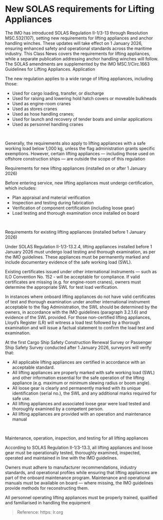 # New SOLAS requirements for Lifting Appliances

<div data-type='wrapper'>
The IMO has introduced SOLAS Regulation II-1/3-13 through Resolution MSC.532(107), setting new requirements for lifting appliances and anchor handling winches. These updates will take effect on 1 January 2026, ensuring enhanced safety and operational standards across the maritime industry. This Class News covers the requirements for lifting appliances, while a separate publication addressing anchor handling winches will follow. The SOLAS amendments are supplemented by the IMO MSC.1/Circ.1663 Guidelines for Lifting Appliances.
Application 

The new regulation applies to a wide range of lifting appliances, including those: 
 - Used for cargo loading, transfer, or discharge 
 - Used for raising and lowering hold hatch covers or moveable bulkheads
 - Used as engine-room cranes 
 - Used as stores cranes 
 - Used as hose handling cranes; 
 - Used for launch and recovery of tender boats and similar applications 
 - Used as personnel handling cranes 
<br/>

Generally, the requirements also apply to lifting appliances with a safe working load below 1,000 kg, unless the flag administration grants specific exemptions. However, certain lifting appliances — including those used on offshore construction ships — are outside the scope of this regulation

Requirements for new lifting appliances (installed on or after 1 January 2026) 

Before entering service, new lifting appliances must undergo certification, which includes: 
 - Plan appraisal and material verification
 - Inspection and testing during fabrication 
 - Verification of component certification (including loose gear)
 - Load testing and thorough examination once installed on board
<br/>

Requirements for existing lifting appliances (installed before 1 January 2026) 

Under SOLAS Regulation II-1/3-13.2.4, lifting appliances installed before 1 January 2026 must undergo load testing and thorough examination, as per the IMO guidelines. These appliances must be permanently marked and include documentary evidence of the safe working load (SWL).

Existing certificates issued under other international instruments — such as ILO Convention No. 152 - will be acceptable for compliance. If valid certificates are missing (e.g. for engine-room cranes), owners must determine the appropriate SWL for test load verification. 

In instances where onboard lifting appliances do not have valid certificates of test and thorough examination under another international instrument acceptable to the flag Administration, the SWL should be determined by the owners, in accordance with the IMO guidelines (paragraph 3.2.1.6) and evidence of the SWL provided. For those non-certified lifting appliances, Lloyd’s Register (LR) will witness a load test followed by a thorough examination and will issue a factual statement to confirm the load test and examination.

At the first Cargo Ship Safety Construction Renewal Survey or Passenger Ship Safety Survey conducted after 1 January 2026, surveyors will verify that:
 - All applicable lifting appliances are certified in accordance with an acceptable standard. 
 - All lifting appliances are properly marked with safe working load (SWL) and other information essential for the safe operation of the lifting appliance (e.g. maximum or minimum slewing radius or boom angle). 
 - All loose gear is clearly and permanently marked with its unique identification (serial no.), the SWL and any additional marks required for safe use. 
 - All lifting appliances and associated loose gear were load tested and thoroughly examined by a competent person. 
 - All lifting appliances are provided with an operation and maintenance manual
<br/>

Maintenance, operation, inspection, and testing for all lifting appliances 

According to SOLAS Regulation II-1/3-13.3, all lifting appliances and loose gear must be operationally tested, thoroughly examined, inspected, operated and maintained in line with the IMO guidelines. 

Owners must adhere to manufacturer recommendations, industry standards, and operational profiles while ensuring that lifting appliances are part of the onboard maintenance program. Maintenance and operational manuals must be available on board — where missing, the IMO guidelines provide methods for reconstructing them. 

All personnel operating lifting appliances must be properly trained, qualified and familiarised in handling the equipment

> Reference: https: lr.org
</div>
